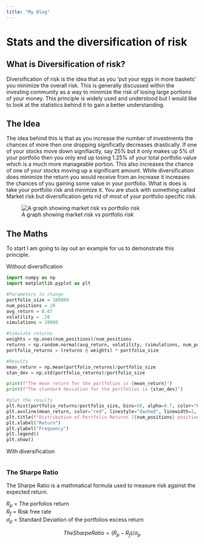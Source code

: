 ```yaml
---
title: "My Blog"
---
```


# Stats and the diversification of risk

## What is Diversification of risk?
Diversification of risk is the idea that as you 'put your eggs in more baskets' you minimize the overall risk. This is generally discussed within the investing community as a way to minimize the risk of losing large portions of your money. This principle is widely used and understood but I would like to look at the statistics behind it to gain a better understanding.

## The Idea
The idea behind this is that as you increase the number of investments the chances of more then one dropping significatly decreases drastically. If one of your stocks move down signifiactly, say 25% but it only makes up 5% of your portfolio then you only end up losing 1.25% of your total portfolio value which is a much more manageable portion. This also increases the chance of one of your stocks moving up a significant amount. While diversification does minimize the return you would receive from an increase it increases the chances of you gaining some value in your portfolio. What is does is take your portfolio risk and minimize it. You are stuck with something called Market risk but diversification gets rid of most of your portfolio specific risk.

![A graph showing market risk vs portfolio risk](..\imgs\chart.png)


## The Maths
To start I am going to lay out an example for us to demonstrate this principle. 

Without diversification
<br>
```python
import numpy as np
import matplotlib.pyplot as plt

#Parameters to change
portfolio_size = 100000
num_positions = 20
avg_return = 0.07
volatility = .20
simulations = 10000

#Simulate returns
weights = np.ones(num_positions)/num_positions
returns = np.random.normal(avg_return, volatility, (simulations, num_positions))
portfolio_returns = (returns @ weights) * portfolio_size

#Results
mean_return = np.mean(portfolio_returns)/portfolio_size
stan_dev = np.std(portfolio_returns)/portfolio_size

print(f"The mean return for the portfolios is {mean_return}")
print(f"The standard deviation for the portfolios is {stan_dev}")

#plot the results
plt.hist(portfolio_returns/portfolio_size, bins=50, alpha=0.7, color="black")
plt.axvline(mean_return, color="red", linestyle="dashed", linewidth=2, label="Mean")
plt.title(f"Distribution of Portfolio Returns ({num_positions} positions)")
plt.xlabel("Return")
plt.ylabel("Frequency")
plt.legend()
plt.show()

```

With diversification <br>
```python

```

### The Sharpe Ratio
The Sharpe Ratio is a mathmatical formula used to measure risk against the expected return.

$R_p$ = The porfolios return  
$R_f$ = Risk free rate  
$\sigma_p$ = Standard Deviation of the portfolios excess return  

$$
The Sharpe Ratio = (R_p - R_f)/\sigma_p
$$